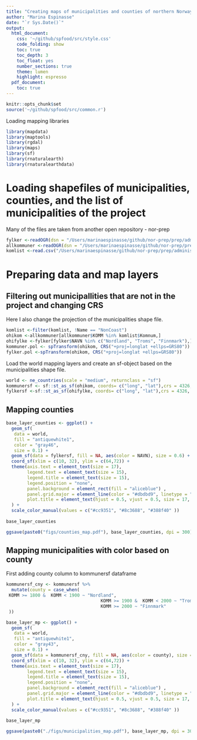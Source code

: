```yaml
---
title: "Creating maps of municipalities and counties of northern Norway"
author: "Marina Espinasse"
date: "`r Sys.Date()`"
output:
  html_document:
    css: '~/github/spfood/src/style.css'
    code_folding: show
    toc: true
    toc_depth: 3
    toc_float: yes
    number_sections: true
    theme: lumen
    highlight: espresso
  pdf_document:
    toc: true
---
```


```r
knitr::opts_chunk$set
source('~/github/spfood/src/common.r')
```

Loading mapping libraries
```r
library(mapdata)
library(maptools)
library(rgdal)
library(maps)
library(sf)
library(rnaturalearth)
library(rnaturalearthdata)
```

# Loading shapefiles of municipalities, counties, and the list of municipalities of the project

Many of the files are taken from another open repository - nor-prep
```r
fylker <-readOGR(dsn = "/Users/marinaespinasse/github/nor-prep/prep/administrative/raw/shapefiles/NO_Fylker")
allkommuner <-readOGR(dsn = "/Users/marinaespinasse/github/nor-prep/prep/administrative/raw/shapefiles/NO_AdminOmrader")
komlist <-read.csv("/Users/marinaespinasse/github/nor-prep/prep/administrative/komlist.csv", sep = ";")
```

# Preparing data and map layers
## Filtering out municipallities that are not in the project and changing CRS
Here I also change the projection of the municipalities shape file.
```r
komlist <-filter(komlist, !Name == "NonCoast")
ohikom <-allkommuner[allkommuner$KOMM %in% komlist$Komnum,] 
ohifylke <-fylker[fylker$NAVN %in% c("Nordland", "Troms", "Finnmark"),]
kommuner.pol <- spTransform(ohikom, CRS("+proj=longlat +ellps=GRS80"))
fylker.pol <-spTransform(ohikom, CRS("+proj=longlat +ellps=GRS80"))
```

Load the world mapping layers and create an sf-object based on the municipalities shape file.
```r
world <- ne_countries(scale = "medium", returnclass = "sf")
kommunersf <- sf::st_as_sf(ohikom, coords= c("long", "lat"),crs = 4326, agr="identity")
fylkersf <-sf::st_as_sf(ohifylke, coords= c("long", "lat"),crs = 4326, agr="identity")
```

##  Mapping counties
```r
base_layer_counties <- ggplot() +
  geom_sf(
   data = world, 
   fill = "antiquewhite1", 
   color = "gray46", 
   size = 0.1) +
  geom_sf(data = fylkersf, fill = NA, aes(color = NAVN), size = 0.6) +
  coord_sf(xlim = c(10, 32), ylim = c(64,72)) +
  theme(axis.text = element_text(size = 17),
        legend.text = element_text(size = 15),
        legend.title = element_text(size = 15),
        legend.position = "none",
        panel.background = element_rect(fill = "aliceblue") ,
        panel.grid.major = element_line(color = "#dbdbd9", linetype = "dashed"),
        plot.title = element_text(hjust = 0.5, vjust = 0.5, size = 17, face = "bold")
  ) +
  scale_color_manual(values = c("#cc9351", "#8c3688", "#388f40" ))
 
base_layer_counties
```

```r
ggsave(paste0("figs/counties_map.pdf"), base_layer_counties, dpi = 300)
```


## Mapping municipalities with color based on county
First adding county column to kommunersf dataframe
```r
kommunersf_cny <- kommunersf %>% 
  mutate(county = case_when(
 KOMM >= 1800 &  KOMM < 1900 ~ "Nordland",
                                    KOMM >= 1900 &  KOMM < 2000 ~ "Troms",
                                    KOMM >= 2000 ~ "Finnmark"
 ))
```

```r
base_layer_mp <- ggplot() +
  geom_sf(
   data = world, 
   fill = "antiquewhite1", 
   color = "gray43", 
   size = 0.1) +
  geom_sf(data = kommunersf_cny, fill = NA, aes(color = county), size = 0.6) +
  coord_sf(xlim = c(10, 32), ylim = c(64,72)) +
  theme(axis.text = element_text(size = 17),
        legend.text = element_text(size = 15),
        legend.title = element_text(size = 15),
        legend.position = "none",
        panel.background = element_rect(fill = "aliceblue") ,
        panel.grid.major = element_line(color = "#dbdbd9", linetype = "dashed"),
        plot.title = element_text(hjust = 0.5, vjust = 0.5, size = 17, face = "bold")
  ) +
  scale_color_manual(values = c("#cc9351", "#8c3688", "#388f40" ))
 
base_layer_mp

```


```r
ggsave(paste0("./figs/municipalities_map.pdf"), base_layer_mp, dpi = 300)
```

